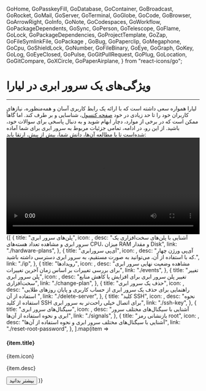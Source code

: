 
  GoHome,
  GoPasskeyFill,
  GoDatabase,
  GoContainer,
  GoBroadcast,
  GoRocket,
  GoMail,
  GoServer,
  GoTerminal,
  GoGlobe,
  GoCode,
  GoBrowser,
  GoArrowRight,
  GoInfo,
  GoNote,
  GoCodespaces,
  GoWorkflow,
  GoPackageDependents,
  GoSync,
  GoPerson,
  GoTelescope,
  GoFlame,
  GoLock,
  GoPackageDependencies,
  GoProjectTemplate,
  GoZap,
  GoFileSymlinkFile,
  GoPackage ,
  GoBug,
  GoPaperclip,
  GoMegaphone,
  GoCpu,
  GoShieldLock,
  GoNumber,
  GoFileBinary,
  GoEye,
  GoGraph,
  GoKey,
  GoLog,
  GoEyeClosed,
  GoPulse,
  GoGitPullRequest,
  GoPlug,
  GoLocation,
  GoGitCompare,
  GoXCircle,
  GoPaperAirplane,
} from "react-icons/go";


<Layout>
<Head>
<title>مستندات ویژگی‌های سرور ابری  - لیارا</title>
<meta property="og:title" content="مستندات خدمات رایانش ابری لیارا" />
<meta property="og:description" content="مستندات مربوط به ویژگی‌های سرور مجازی یا VPS و آشنایی با جزئیات آن "  />
<meta property="og:image" content="https://files.liara.ir/liara/logos/liara-poster.jpg" />
</Head>

# ویژگی‌های یک سرور ابری در لیارا
<hr className="mb-2" />
لیارا همواره سعی داشته است که با 
ارائه یک رابط کاربری آسان و همه‌منظوره، نیازهای کاربران خود را تا حد زیادی در خود <a href="https://console.liara.ir" className="text-[#2196f3] ">صفحه کنسول</a>، شناسایی و بر طرف کند. اما گاهاً ممکن است که در برخی از موارد، دچار ابهام شوید و به دنبال پاسخی
برای سوالات خود، باشید.
از این رو، در ادامه، تمامی جزئیات مربوط به سرور ابری برای شما آماده شده‌است تا با مطالعه آن‌ها، دانش شما، بیش از پیش، ارتقا یابد:

<div className="h-6" />
<video
src="https://files.liara.ir/liara/vps/cloud-server-introduction.mp4"
controls="controls"
className="block w-full"
width="100%"
></video>
<div className="h-6" />

<div className="grid md:grid-cols-3 gap-4">
{[
  {
    title: "پلن‌های سرور ابری",
    icon: <GoCpu />,
    desc: "آشنایی با پلن‌های سخت‌افزاری یک سرور ابری و مشاهده تعداد هسته‌های CPU، میزان RAM و مقدار Disk",
    link: "./hardware-plans",
  },
  {
    title: "آی‌پی سرورابری",
    icon: <GoNumber />,
    desc: "آی‌پی ورژن چهار که با استفاده از آن، می‌توانید به صورت مستقیم، به سرور ابری دسترسی داشته باشید.",
    link: "./ip",
  },
  {
    title: "رویدادها",
    icon: <GoEye />,
    desc: "مشاهده وضعیت نهایی سرور ابری برای بررسی تغییرات بر اساس زمان آخرین تغییرات",
    link: "./events",
  },
  {
    title: "تغییر پلن سرور ابری",
    icon: <GoGitCompare />,
    desc: "تغییر پلن سرور ابری برای افزایش یا کاهش منابع سخت‌افزاری",
    link: "./change-plan",
  },
  {
    title: "حذف یک سرور ابری",
    icon: <GoXCircle />,
    desc: "راهنمایی برای حذف یک سرور ابری از حساب کاربری و پایان روزهای طلایی استفاده از آن ",
    link: "./delete-server",
  },
  {
    title: "کلید SSH",
    icon: <GoKey />,
    desc: "نحوه استفاده از کلید SSH برای اتصال خیلی راحت‌تر به سرور ابری",
    link: "./ssh-key",
  },
  {
    title: "سیگنال‌های سرور ابری",
    icon: <GoBroadcast />,
    desc: "آشنایی با سیگنال‌های مختلف سرور ابری و نحوه استفاده از آن‌ها",
    link: "./signals",
  },
  {
    title: "بازنشانی رمز root",
    icon: <GoPasskeyFill />,
    desc: "آشنایی با سیگنال‌های مختلف سرور ابری و نحوه استفاده از آن‌ها",
    link: "./reset-root-password",
  },
].map(item =>
        <Card className="min-h-[180px] flex flex-col justify-between items-start w-full">
        <div>
            <div className="flex items-center justify-between gap-3">
            <h4>
                {item.title}
            </h4>
            <div className="bg-[#222] text-white p-1 rounded-md">
                {item.icon}
            </div>
            </div>
            <p align='justify' className="text-[gray] leading-6 text-[14px] mt-3">
            {item.desc}
            </p>
        </div>
        <Link href={item.link}>
        <Button variant="link" href={item.link}>بیشتر بدانید</Button>
        </Link>
        </Card>
    )}
    </div>






</Layout>